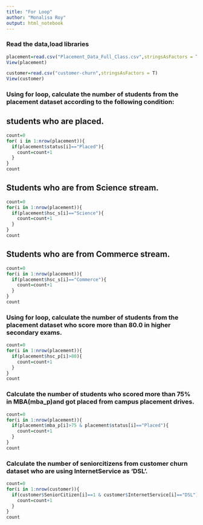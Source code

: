 ```yaml
---
title: "For Loop"
author: "Monalisa Roy"
output: html_notebook
---
```


### Read the data,load libraries
```r
placement=read.csv("Placement_Data_Full_Class.csv",stringsAsFactors = T)
View(placement)

customer=read.csv("customer-churn",stringsAsFactors = T)
View(customer)
```




### Using for loop, calculate the number of students from the placement dataset according to the following condition:

## students who are placed.
```r
count=0
for( i in 1:nrow(placement)){
  if(placement$status[i]=="Placed"){
    count=count+1
  }
}
count
```



## Students who are from Science stream.
```r
count=0
for(i in 1:nrow(placement)){
  if(placement$hsc_s[i]=="Science"){
    count=count+1
  }
}
count
```



## Students who are from Commerce stream.
```r
count=0
for(i in 1:nrow(placement)){
  if(placement$hsc_s[i]=="Commerce"){
    count=count+1
  }
}
count
```



### Using for loop, calculate the number of students from the placement dataset who score more than 80.0 in higher secondary exams.

```r
count=0
for(i in 1:nrow(placement)){
  if(placement$hsc_p[i]>80){
    count=count+1
  }
}
count
```





### Calculate the number of students who scored more than 75% in MBA(mba_p)and got placed from campus placement drives.
```r
count=0
for(i in 1:nrow(placement)){
  if(placement$mba_p[i]>75 & placement$status[i]=="Placed"){
    count=count+1
  }
}
count
```



### Calculate the number of seniorcitizens from customer churn dataset who are using InternetService as 'DSL'.
```r
count=0
for(i in 1:nrow(customer)){
  if(customer$SeniorCitizen[i]==1 & customer$InternetService[i]=="DSL"){
    count=count+1
  }
}
count
```







